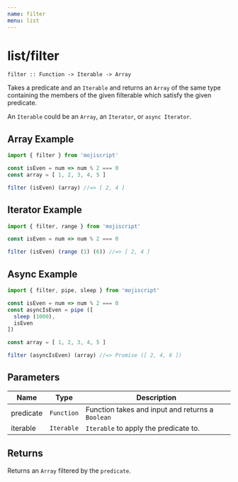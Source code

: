 ```yaml
---
name: filter
menu: list
---
```


# list/filter

`filter :: Function -> Iterable -> Array`

Takes a predicate and an `Iterable` and returns an `Array` of the same type containing the members of the given filterable which satisfy the given predicate.

An `Iterable` could be an `Array`, an `Iterator`, or `async Iterator`.

## Array Example

```javascript
import { filter } from 'mojiscript'

const isEven = num => num % 2 === 0
const array = [ 1, 2, 3, 4, 5 ]

filter (isEven) (array) //=> [ 2, 4 ]
```

## Iterator Example

```javascript
import { filter, range } from 'mojiscript'

const isEven = num => num % 2 === 0

filter (isEven) (range (1) (6)) //=> [ 2, 4 ]
```

## Async Example

```javascript
import { filter, pipe, sleep } from 'mojiscript'

const isEven = num => num % 2 === 0
const asyncIsEven = pipe ([
  sleep (1000),
  isEven
])

const array = [ 1, 2, 3, 4, 5 ]

filter (asyncIsEven) (array) //=> Promise ([ 2, 4, 6 ])
```

## Parameters

| Name | Type | Description |
| ---- | ---- | ----------- |
| predicate | `Function`  | Function takes and input and returns a `Boolean` |
| iterable | `Iterable`  | `Iterable` to apply the predicate to. |

## Returns

Returns an `Array` filtered by the `predicate`.
